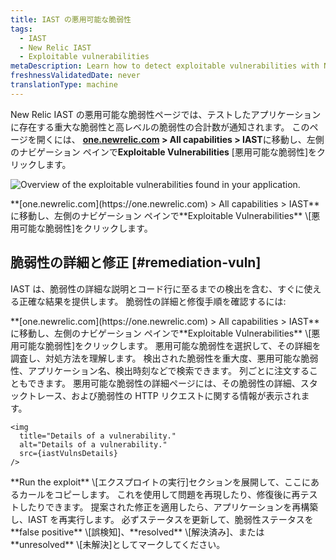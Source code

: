 ```yaml
---
title: IAST の悪用可能な脆弱性
tags:
  - IAST
  - New Relic IAST
  - Exploitable vulnerabilities
metaDescription: Learn how to detect exploitable vulnerabilities with New Relic IAST.
freshnessValidatedDate: never
translationType: machine
---
```




New Relic IAST の悪用可能な脆弱性ページでは、テストしたアプリケーションに存在する重大な脆弱性と高レベルの脆弱性の合計数が通知されます。 このページを開くには、 **[one.newrelic.com](https://one.newrelic.com) > All capabilities > IAST**に移動し、左側のナビゲーション ペインで**Exploitable Vulnerabilities** \[悪用可能な脆弱性]をクリックします。

<img
  title="Overview of the exploitable vulnerabilities found in your application."
  alt="Overview of the exploitable vulnerabilities found in your application."
  src={iastExplVulns}
/>

<figcaption>
  **[one.newrelic.com](https://one.newrelic.com) > All capabilities > IAST**に移動し、左側のナビゲーション ペインで**Exploitable Vulnerabilities** \[悪用可能な脆弱性]をクリックします。
</figcaption>

## 脆弱性の詳細と修正 [#remediation-vuln]

IAST は、脆弱性の詳細な説明とコード行に至るまでの検出を含む、すぐに使える正確な結果を提供します。 脆弱性の詳細と修復手順を確認するには:

<Steps>
  <Step>
    **[one.newrelic.com](https://one.newrelic.com) > All capabilities > IAST**に移動し、左側のナビゲーション ペインで**Exploitable Vulnerabilities** \[悪用可能な脆弱性]をクリックします。  

  </Step>

  <Step>
    悪用可能な脆弱性を選択して、その詳細を調査し、対処方法を理解します。 検出された脆弱性を重大度、悪用可能な脆弱性、アプリケーション名、検出時刻などで検索できます。 列ごとに注文することもできます。 悪用可能な脆弱性の詳細ページには、その脆弱性の詳細、スタックトレース、および脆弱性の HTTP リクエストに関する情報が表示されます。

    <img
      title="Details of a vulnerability."
      alt="Details of a vulnerability."
      src={iastVulnsDetails}
    />
  </Step>

  <Step>
    **Run the exploit** \[エクスプロイトの実行]セクションを展開して、ここにあるカールをコピーします。 これを使用して問題を再現したり、修復後に再テストしたりできます。  

  </Step>

  <Step>
    提案された修正を適用したら、アプリケーションを再構築し、IAST を再実行します。  

  </Step>

  <Step>
    必ずステータスを更新して、脆弱性ステータスを**false positive** \[誤検知]、**resolved** \[解決済み]、または**unresolved** \[未解決]としてマークしてください。  

  </Step>
</Steps>
